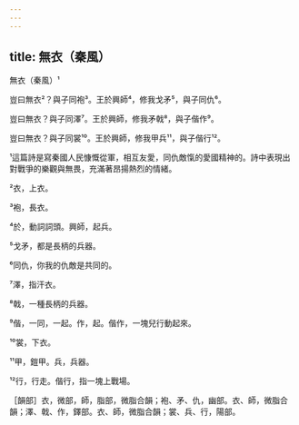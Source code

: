 ```yaml
---
---
---
```

title: 無衣（秦風）
---




無衣（秦風）¹

豈曰無衣²？與子同袍³。王於興師⁴，修我戈矛⁵，與子同仇⁶。

豈曰無衣？與子同澤⁷。王於興師，修我矛戟⁸，與子偕作⁹。

豈曰無衣？與子同裳¹⁰。王於興師，修我甲兵¹¹，與子偕行¹²。

¹這篇詩是寫秦國人民慷慨從軍，相互友愛，同仇敵愾的愛國精神的。詩中表現出對戰爭的樂觀與無畏，充滿著昂揚熱烈的情緒。

²衣，上衣。

³袍，長衣。

⁴於，動詞詞頭。興師，起兵。

⁵戈矛，都是長柄的兵器。

⁶同仇，你我的仇敵是共同的。

⁷澤，指汗衣。

⁸戟，一種長柄的兵器。

⁹偕，一同，一起。作，起。偕作，一塊兒行動起來。

¹⁰裳，下衣。

¹¹甲，鎧甲。兵，兵器。

¹²行，行走。偕行，指一塊上戰場。

［韻部］衣，微部，師，脂部，微脂合韻；袍、矛、仇，幽部。衣、師，微脂合韻；澤、戟、作，鐸部。衣、師，微脂合韻；裳、兵、行，陽部。